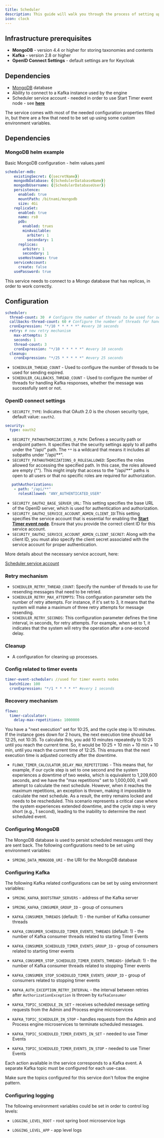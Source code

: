 ```yaml
---
title: Scheduler
description: This guide will walk you through the process of setting up the Scheduler service using a Docker image.
icon: clock
---
```

## Infrastructure prerequisites

* **MongoDB** - version 4.4 or higher for storing taxonomies and contents
* **Kafka** - version 2.8 or higher
* **OpenID Connect Settings** - default settings are for Keycloak


## Dependencies

* [MongoDB](https://www.mongodb.com/2) database
* Ability to connect to a Kafka instance used by the engine
* Scheduler service account - needed in order to use Start Timer event node - see [**here**](./access-management/configuring-an-iam-solution#scheduler-service-account)

The service comes with most of the needed configuration properties filled in, but there are a few that need to be set up using some custom environment variables.

## Dependencies 

### MongoDB helm example

Basic MongoDB configuration - helm values.yaml

```yaml
scheduler-mdb:
    existingSecret: {{secretName}}
    mongodbDatabase: {{SchedulerDatabaseName}}
    mongodbUsername: {{SchedulerDatabaseUser}}
    persistence:
      enabled: true
      mountPath: /bitnami/mongodb
      size: 4Gi
    replicaSet:
      enabled: true
      name: rs0
      pdb:
        enabled: trues
        minAvailable:
          arbiter: 1
          secondary: 1
      replicas:
        arbiter: 1
        secondary: 1
      useHostnames: true
    serviceAccount:
      create: false
    usePassword: true
```

<Warning>
This service needs to connect to a Mongo database that has replicas, in order to work correctly.
</Warning>

## Configuration 

```yaml
scheduler:
  thread-count: 30  # Configure the number of threads to be used for sending expired messages.
  callbacks-thread-count: 60 # Configure the number of threads for handling Kafka responses, whether the message was successfully sent or not
  cronExpression: "*/10 * * * * *" #every 10 seconds
  retry: # new retry mechanism
    max-attempts: 3
    seconds: 1
    thread-count: 3
    cronExpression: "*/10 * * * * *" #every 10 seconds
  cleanup:
    cronExpression: "*/25 * * * * *" #every 25 seconds
```

* `SCHEDULER_THREAD_COUNT` - Used to configure the number of threads to be used for sending expired.
* `SCHEDULER_CALLBACKS_THREAD_COUNT` - Used to configure the number of threads for handling Kafka responses, whether the message was successfully sent or not.

### OpenID connect settings

* `SECURITY_TYPE`: Indicates that OAuth 2.0 is the chosen security type, default value: `oauth2`.

```yaml
security:
  type: oauth2
```

* `SECURITY_PATHAUTHORIZATIONS_0_PATH`: Defines a security path or endpoint pattern. It specifies that the security settings apply to all paths under the "/api/" path. The `**` is a wildcard that means it includes all subpaths under "/api/**".
* `SECURITY_PATHAUTHORIZATIONS_0_ROLESALLOWED`: Specifies the roles allowed for accessing the specified path. In this case, the roles allowed are empty (""). This might imply that access to the "/api/**" paths is open to all users or that no specific roles are required for authorization.

```yaml
   pathAuthorizations:
    - path: "/api/**" 
      rolesAllowed: "ANY_AUTHENTICATED_USER"
```

* `SECURITY_OAUTH2_BASE_SERVER_URL`: This setting specifies the base URL of the OpenID server, which is used for authentication and authorization.
* `SECURITY_OAUTH2_SERVICE_ACCOUNT_ADMIN_CLIENT_ID`:This setting specifies the service account that is essential for enabling the [**Start Timer event node**](../4.0/docs/building-blocks/node/timer-events/timer-start-event). Ensure that you provide the correct client ID for this service account.
* `SECURITY_OAUTH2_SERVICE_ACCOUNT_ADMIN_CLIENT_SECRET`: Along with the client ID, you must also specify the client secret associated with the service account for proper authentication.

More details about the necessary service account, here:

[Scheduler service account](./access-management/configuring-an-iam-solution#scheduler-service-account)

### Retry mechanism

* `SCHEDULER_RETRY_THREAD_COUNT`: Specify the number of threads to use for resending messages that need to be retried.
* `SCHEDULER_RETRY_MAX_ATTEMPTS`: This configuration parameter sets the number of retry attempts. For instance, if it's set to 3, it means that the system will make a maximum of three retry attempts for message resending.
* `SCHEDULER_RETRY_SECONDS`: This configuration parameter defines the time interval, in seconds, for retry attempts. For example, when set to 1, it indicates that the system will retry the operation after a one-second delay.

### Cleanup

* A configuration for cleaning up processes.

### Config related to timer events

```yaml
timer-event-scheduler: //used for timer events nodes
  batchSize: 100
  cronExpression: "*/1 * * * * *" #every 1 seconds
```

### Recovery mechanism

```yaml
flowx:
  timer-calculator:
    delay-max-repetitions: 1000000
```

<Tip>
You have a "next execution" set for 10:25, and the cycle step is 10 minutes. If the instance goes down for 2 hours, the next execution time should be 12:25, not 10:35. To calculate this, you add 10 minutes repeatedly to 10:25 until you reach the current time. So, it would be 10:25 + 10 min + 10 min + 10 min, until you reach the current time of 12:25. This ensures that the next execution time is adjusted correctly after the downtime.
</Tip>

* `FLOWX_TIMER_CALCULATOR_DELAY_MAX_REPETITIONS` - This means that, for example, if our cycle step is set to one second and the system experiences a downtime of two weeks, which is equivalent to 1,209,600 seconds, and we have the "max repetitions" set to 1,000,000, it will attempt to calculate the next schedule. However, when it reaches the maximum repetitions, an exception is thrown, making it impossible to calculate the next schedule. As a result, the entry remains locked and needs to be rescheduled. This scenario represents a critical case where the system experiences extended downtime, and the cycle step is very short (e.g., 1 second), leading to the inability to determine the next scheduled event.


### Configuring MongoDB

The MongoDB database is used to persist scheduled messages until they are sent back. The following configurations need to be set using environment variables:

* `SPRING_DATA_MONGODB_URI` - the URI for the MongoDB database

### Configuring Kafka 

The following Kafka related configurations can be set by using environment variables:

* `SPRING_KAFKA_BOOTSTRAP_SERVERS` - address of the Kafka server

* `SPRING_KAFKA_CONSUMER_GROUP_ID` - group of consumers

* `KAFKA_CONSUMER_THREADS` (default: 1) - the number of Kafka consumer threads 

* `KAFKA_CONSUMER_SCHEDULED_TIMER_EVENTS_THREADS` (default: 1) - the number of Kafka consumer threads related to starting Timer Events

* `KAFKA_CONSUMER_SCHEDULED_TIMER_EVENTS_GROUP_ID` - group of consumers related to starting timer events

* `KAFKA_CONSUMER_STOP_SCHEDULED_TIMER_EVENTS_THREADS`- (default: 1) - the number of Kafka consumer threads related to stopping Timer events

* `KAFKA_CONSUMER_STOP_SCHEDULED_TIMER_EVENTS_GROUP_ID` - group of consumers related to stopping timer events

* `KAFKA_AUTH_EXCEPTION_RETRY_INTERVAL` - the interval between retries after `AuthorizationException` is thrown by `KafkaConsumer`

* `KAFKA_TOPIC_SCHEDULE_IN_SET` - receives scheduled message setting requests from the Admin and Process engine microservices

* `KAFKA_TOPIC_SCHEDULER_IN_STOP` - handles requests from the Admin and Process engine microservices to terminate scheduled messages.

* `KAFKA_TOPIC_SCHEDULED_TIMER_EVENTS_IN_SET` - needed to use Timer Events

* `KAFKA_TOPIC_SCHEDULED_TIMER_EVENTS_IN_STOP` - needed to use Timer Events

Each action available in the service corresponds to a Kafka event. A separate Kafka topic must be configured for each use-case.

<Info>
Make sure the topics configured for this service don't follow the engine pattern.
</Info>

### Configuring logging

The following environment variables could be set in order to control log levels:

* `LOGGING_LEVEL_ROOT` - root spring boot microservice logs

* `LOGGING_LEVEL_APP` - app level logs




